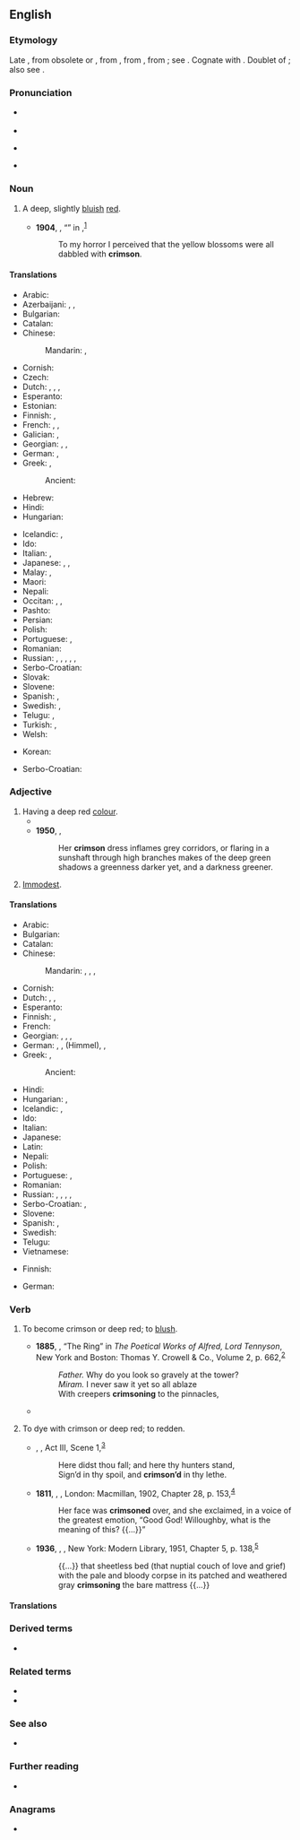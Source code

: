 ==English==
{{wikipedia}}

===Etymology===
{{PIE word|en|kʷŕ̥mis}}
Late {{inh|en|enm|cremesyn}}, from obsolete {{der|en|fr|cramoisin}} or {{der|en|osp|cremesin}}, from {{der|en|ar|قِرْمِز}}, from {{der|en|fa|کرمست|tr=kirmist}}, from {{der|en|pal|-}}; see {{der|en|iir-pro|*kŕ̥miš}}. Cognate with {{cog|sa|कृमिज}}.  Doublet of {{m|en|kermes}}; also see {{m|en|carmine}}.

===Pronunciation===
* {{a|RP}} {{IPA|en|/ˈkɹɪmzən/}}
* {{audio|en|LL-Q1860 (eng)-Vealhurl-crimson.wav|Audio (RP)}}
* {{a|GenAm}} {{IPA|en|/ˈkɹɪmzən/|/ˈkɹɪmsən/}}
* {{rhymes|en|ɪmzən|ɪmsən|s=2}}

===Noun===
{{en-noun|~}}
{{projectlink|wikipedia}}

# A deep, slightly [[bluish]] [[red]].
#: {{color panel|DC143C}}
#* '''1904''', {{w|Arthur Conan Doyle}}, “{{w|The Adventure of the Priory School}}” in ''{{w|The Return of Sherlock Holmes}}'',<sup>[http://www.gutenberg.org/files/221/221-h/221-h.htm]</sup>
#*: To my horror I perceived that the yellow blossoms were all dabbled with '''crimson'''.

====Translations====
{{trans-top|deep, slightly bluish red}}
* Arabic: {{t|ar|قِرْمِز|m}}
* Azerbaijani: {{t+|az|qönçə}}, {{t+|az|al}}, {{t|az|al-qırmızı}}
* Bulgarian: {{t|bg|пурпур|m}}
* Catalan: {{t+|ca|carmesí}}
* Chinese:
*: Mandarin: {{t+|cmn|艷紅色|sc=Hani}}, {{t+|cmn|艳红色|tr=yànhóngsè|sc=Hani}}
* Cornish: {{t|kw|kogh}}
* Czech: {{t+|cs|karmínový}}
* Dutch: {{t+|nl|karmijnrood|n}}, {{t+|nl|helrood|n}}, {{t+|nl|dieprood|n}}, {{t+|nl|karmozijn|n}}
* Esperanto: {{t|eo|karmezino}}
* Estonian: {{t|et|karmiinpunane}}
* Finnish: {{t|fi|verenpunainen}}, {{t|fi|karmiininpunainen}}
* French: {{t+|fr|cramoisi|m}}, {{t+|fr|carmin}}, {{t+|fr|pourpre}}
* Galician: {{t|gl|carmeso|m}}, {{t|gl|carmesín|m}}
* Georgian: {{t|ka|მეწამული}}, {{t+|ka|ალისფერი}}, {{t|ka|ჟოლოსფერი}}
* German: {{t+|de|Purpur|n}}, {{t|de|Purpurrot|n}}
* Greek: {{t+|el|βυσσινί|n}}, {{t|el|βαθύ κόκκινο|n}}
*: Ancient: {{t|grc|φοινός}}
* Hebrew: {{t+|he|אַרְגָּמָן|tr=argaman|sc=Hebr}}
* Hindi: {{t|hi|क़िरमिज़ी|m}}
* Hungarian: {{t+|hu|karmazsin}}
{{trans-mid}}
* Icelandic: {{t|is|fagurrauður}}, {{t|is|djúprauður}}
* Ido: {{t+|io|karmezino}}
* Italian: {{t+|it|cremisi}}, {{t+|it|granata}}
* Japanese: {{t|ja|深紅色|tr=しんくしょく, shinkushoku}}, {{t|ja|クリムゾン|tr=kurimuzon}}, {{t+|ja|紅色|tr=べにいろ, beniiro|sc=Jpan}}
* Malay: {{t|ms|kirmizi|}}, {{t|ms|merah tua|}}
* Maori: {{t|mi|pākurakura}}
* Nepali: {{t|ne|सिम्रिक}}
* Occitan: {{t|oc|carmin}}, {{t|oc|cremesin}}, {{t|oc|carmesin}}
* Pashto: {{t+|ps|ارغواني|tr=ar-ghwani }}
* Persian: {{t+|fa|زرشکی|tr=zereški}}
* Polish: {{t+|pl|karmazyn|m-in}}
* Portuguese: {{t+|pt|carmim}}, {{t+|pt|carmesim|m}}
* Romanian: {{t+|ro|carmin}}
* Russian: {{t+|ru|мали́новый}}, {{t+|ru|а́лый}}, {{t+|ru|пунцо́вый}}, {{t+|ru|багро́вый}}, {{t+|ru|багря́ный}}, {{t+|ru|пу́рпур|m}}
* Serbo-Croatian: {{t+|sh|grimizno|n}}
* Slovak: {{t|sk|karmínový|m}}
* Slovene: {{t|sl|škrlatna}}
* Spanish: {{t+|es|carmín|m}}, {{t+|es|carmesí|m}}
* Swedish: {{t+|sv|karmosinröd}}, {{t+|sv|karmosin}}
* Telugu: {{t+|te|రక్తిమ}}, {{t+|te|ఎర్రని}}
* Turkish: {{t+|tr|kırmızı}}, {{t+|tr|al}}
* Welsh: {{t+|cy|rhudd}}
{{trans-bottom}}

{{checktrans-top}}
* Korean: {{t-check|ko|심홍색|sc=Hang}}
{{trans-mid}}
* Serbo-Croatian: {{t-check|sh|гримизна боја|sc=Cyrl}}
{{trans-bottom}}

===Adjective===
{{en-adj}}

# Having a deep red [[color|colour]].
#* {{RQ:Chambers Younger Set|chapter=Afterglow|page=168|passage=Breezes blowing from beds of iris quickened her breath with their perfume; she saw the tufted lilacs sway in the wind, and the streamers of mauve-tinted wistaria swinging, all a-glisten with golden bees; she saw a '''crimson''' cardinal winging through the foliage, and amorous tanagers flashing like scarlet flames athwart the pines.}}
#* '''1950''', {{w|Mervyn Peake}}, ''{{w|Gormenghast (novel)|Gormenghast}}''
#*: Her '''crimson''' dress inflames grey corridors, or flaring in a sunshaft through high branches makes of the deep green shadows a greenness darker yet, and a darkness greener.
# [[immodest|Immodest]]. {{rfex|en}}

====Translations====
{{trans-top|having a deep red colour}}
* Arabic: {{t|ar|قِرْمِزِيّ|m}}
* Bulgarian: {{t+|bg|пурпурен}}
* Catalan: {{t+|ca|carmesí}}
* Chinese:
*: Mandarin: {{t+|cmn|艷紅色|sc=Hani}}, {{t+|cmn|艳红色|tr=yànhóngsè|sc=Hani}}, {{t|cmn|赤紅色|sc=Hani}}, {{t|cmn|赤红色|tr=chìhóngsè|sc=Hani}}
* Cornish: {{t|kw|kogh}}
* Dutch: {{t+|nl|karmijnrood}}, {{t+|nl|helrood}}, {{t+|nl|dieprood}}
* Esperanto: {{t|eo|karmezina}}
* Finnish: {{t|fi|verenpunainen}}, {{t|fi|karmiininpunainen}}
* French: {{t+|fr|cramoisi}}
* Georgian: {{t|ka|მეწამული}}, {{t+|ka|ალისფერი}}, {{t|ka|ჟოლოსფერი}}, {{t|ka|სისხლისფერი}}
* German: {{t+|de|purpurn}}, {{t+|de|purpurrot}}, {{t+|de|blutrot}} (Himmel), {{t+|de|dunkelrot}}, {{t|de|karmesinrot}}
* Greek: {{t+|el|βυσσινής|m}}, {{t+|el|βαθυκόκκινος|m}}
*: Ancient: {{t|grc|κόκκινος}}
{{trans-mid}}
* Hindi: {{t|hi|क़िरमिज़ी}}
* Hungarian: {{t+|hu|karmazsin}}, {{t+|hu|karmazsinvörös}}
* Icelandic: {{t|is|fagurrauður}}, {{t|is|djúprauður}}
* Ido: {{t+|io|karmezina}}
* Italian: {{t+|it|cremisi}}
* Japanese: {{t|ja|深紅色|tr=しんくしょくの, shinkushoku no|alt=深紅色の}}
* Latin: {{t+|la|coccineus}}
* Nepali: {{t|ne|सिम्रिक}}
* Polish: {{t+|pl|karmazynowy}}
* Portuguese: {{t+|pt|carmim}}, {{t+|pt|carmesim}}
* Romanian: {{t+|ro|carmin}}
* Russian: {{t+|ru|мали́новый}}, {{t+|ru|а́лый}}, {{t+|ru|пунцо́вый}}, {{t+|ru|багро́вый}}, {{t+|ru|багря́ный}}
* Serbo-Croatian: {{t+|sh|grimizan|m}}, {{t+|sh|grimizan|m}}
* Slovene: {{t+|sl|škrlaten}}
* Spanish: {{t+|es|carmín}}, {{t+|es|carmesí}}
* Swedish: {{t+|sv|karmosinröd}}
* Telugu: {{t+|te|ఎర్రని}}
* Vietnamese: {{t|vi|đỏ thắm}}
{{trans-bottom}}

{{trans-top|having loose modesty}}
* Finnish: {{t+|fi|kevytkenkäinen}}
{{trans-mid}}
* German: {{t|de|lose Sitten|f-p}}
{{trans-bottom}}

===Verb===
{{en-verb}}

# {{lb|en|intransitive}} To become crimson or deep red; to [[blush]].
#* '''1885''', {{w|Alfred, Lord Tennyson}}, “The Ring” in ''The Poetical Works of Alfred, Lord Tennyson'', New York and Boston: Thomas Y. Crowell & Co., Volume 2, p. 662,<sup>[https://catalog.hathitrust.org/Record/006663901]</sup>
#*: ''Father.'' Why do you look so gravely at the tower?
#*: ''Miram.'' I never saw it yet so all ablaze
#*: With creepers '''crimsoning''' to the pinnacles,
#* {{quote-text|en|year=1922|author={{w|James Joyce}}|title=[[w:Ulysses (novel)|Ulysses]]|chapter=13|passage=Gerty MacDowell bent down her head and '''crimsoned''' at the idea of Cissy saying an unladylike thing like that out loud she'd be ashamed of her life to say, flushing a deep rosy red, and Edy Boardman said she was sure the gentleman opposite heard what she said. But not a pin cared Ciss.}}
# {{lb|en|transitive}} To dye with crimson or deep red; to redden.
#* {{circa|1599}} {{w|William Shakespeare}}, ''{{w|Julius Caesar (play)|Julius Caesar}}'', Act III, Scene 1,<sup>[http://www.opensourceshakespeare.org/views/plays/play_view.php?WorkID=juliuscaesar&Scope=entire&pleasewait=1&msg=pl]</sup>
#*: Here didst thou fall; and here thy hunters stand,
#*: Sign’d in thy spoil, and '''crimson’d''' in thy lethe.
#* '''1811''', {{w|Jane Austen}}, ''{{w|Sense and Sensibility}}'', London: Macmillan, 1902, Chapter 28, p. 153,<sup>[http://www.gutenberg.org/files/21839/21839-h/21839-h.htm]</sup>
#*: Her face was '''crimsoned''' over, and she exclaimed, in a voice of the greatest emotion, “Good God! Willoughby, what is the meaning of this? {{...}}”
#* '''1936''', {{w|William Faulkner}}, ''{{w|Absalom, Absalom!}}'', New York: Modern Library, 1951, Chapter 5, p. 138,<sup>[https://archive.org/details/absalomabsalom00faul]</sup>
#*: {{...}} that sheetless bed (that nuptial couch of love and grief) with the pale and bloody corpse in its patched and weathered gray '''crimsoning''' the bare mattress {{...}}

====Translations====
{{trans-see|blush}}

===Derived terms===
* {{l|en|crimson lake}}

===Related terms===
* {{l|en|kermes}}
* {{l|en|carmine}}

===See also===
* {{list:reds/en}}

===Further reading===
* {{R:OED|crimson}}

===Anagrams===
* {{anagrams|en|a=cimnors|microns}}